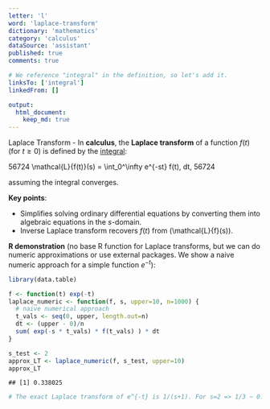 ```yaml
---
letter: 'l'
word: 'laplace-transform'
dictionary: 'mathematics'
category: 'calculus'
dataSource: 'assistant'
published: true
comments: true

# We reference "integral" in the definition, so let's add it.
linksTo: ['integral']
linkedFrom: []

output:
  html_document:
    keep_md: true
---
```




<a id="laplace-transform">Laplace Transform</a> - In **calculus**, the **Laplace transform** of a function $f(t)$ (for $t \ge 0$) is defined by the [integral](#integral):

56724
\mathcal{L}\{f(t)\}(s) = \int_0^\infty e^{-st} f(t)\, dt,
56724

assuming the integral converges.

**Key points**:
- Simplifies solving ordinary differential equations by converting them into algebraic equations in the $s$-domain.
- Inverse Laplace transform recovers $f(t)$ from \(\mathcal{L}\{f\}(s)\).

**R demonstration** (no base R function for Laplace transforms, but we can do numeric approximations or use external packages. We show a naive numeric approach for a simple function $e^{-t}$):


``` r
library(data.table)

f <- function(t) exp(-t)
laplace_numeric <- function(f, s, upper=10, n=1000) {
  # naive numerical approach
  t_vals <- seq(0, upper, length.out=n)
  dt <- (upper - 0)/n
  sum( exp(-s * t_vals) * f(t_vals) ) * dt
}

s_test <- 2
approx_LT <- laplace_numeric(f, s_test, upper=10)
approx_LT
```

```
## [1] 0.338025
```

``` r
# The exact Laplace transform of e^{-t} is 1/(s+1). For s=2 => 1/3 ~ 0.3333
```

